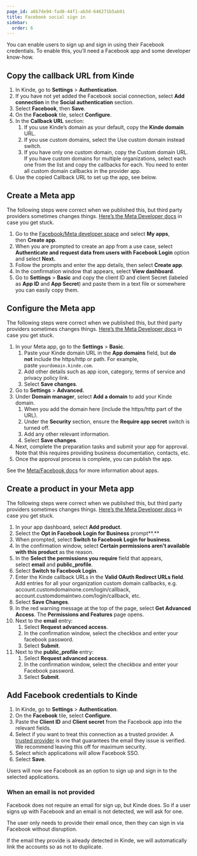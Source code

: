 ```yaml
---
page_id: a6b7de94-fad8-44f1-ab3d-646271b5ab91
title: Facebook social sign in
sidebar:
  order: 6
---
```


You can enable users to sign up and sign in using their Facebook credentials. To enable this, you’ll need a Facebook app and some developer know-how.

## **Copy the callback URL from Kinde**

1. In Kinde, go to **Settings** > **Authentication**.
2. If you have not yet added the Facebook social connection, select **Add connection** in the **Social authentication** section.
3. Select **Facebook**, then **Save**.
4. On the **Facebook** tile, select **Configure**.
5. In the **Callback URL** section:
   1. If you use Kinde’s domain as your default, copy the **Kinde domain** URL.
   2. If you use custom domains, select the Use custom domain instead switch.
   3. If you have only one custom domain, copy the Custom domain URL. If you have custom domains for multiple organizations, select each one from the list and copy the callbacks for each. You need to enter all custom domain callbacks in the provider app.
6. Use the copied Callback URL to set up the app, see below.

## **Create a Meta app**

The following steps were correct when we published this, but third party providers sometimes changes things. [Here’s the Meta Developer docs](https://developers.facebook.com/docs/facebook-login/) in case you get stuck.

1. Go to the [Facebook/Meta developer space](https://developers.facebook.com/) and select **My apps**, then **Create app**.
2. When you are prompted to create an app from a use case, select **Authenticate and request data from users with Facebook Login** option and select **Next.**
3. Follow the prompts and enter the app details, then select **Create app**.
4. In the confirmation window that appears, select **View dashboard**.
5. Go to **Settings** > **Basic** and copy the client ID and client Secret (labeled as **App ID** and **App Secret**) and paste them in a text file or somewhere you can easily copy them.

## **Configure the Meta app**

The following steps were correct when we published this, but third party providers sometimes changes things. [Here’s the Meta Developer docs](https://developers.facebook.com/docs/facebook-login/) in case you get stuck.

1. In your Meta app, go to the **Settings** > **Basic**.
   1. Paste your Kinde domain URL in the **App domains** field, but **do not** include the https/http or path. For example, paste `yourdomain.kinde.com`.
   2. Add other details such as app icon, category, terms of service and privacy policy link.
   3. Select **Save changes**.
2. Go to **Settings** > **Advanced.**
3. Under **Domain manager**, select **Add a domain** to add your Kinde domain.
   1. When you add the domain here (include the https/http part of the URL).
   2. Under the **Security** section, ensure the **Require app secret** switch is turned off.
   3. Add any other relevant information.
   4. Select **Save changes**.
4. Next, complete the preparation tasks and submit your app for approval. Note that this requires providing business documentation, contacts, etc.
5. Once the approval process is complete, you can publish the app.

See the [Meta/Facebook docs](https://developers.facebook.com/docs/development/create-an-app) for more information about apps.

## **Create a product in your Meta app**

The following steps were correct when we published this, but third party providers sometimes changes things. [Here’s the Meta Developer docs](https://developers.facebook.com/docs/facebook-login/) in case you get stuck.

1. In your app dashboard, select **Add product**.
2. Select the **Opt in Facebook Login for Business** prompt**.**
3. When prompted, select **Switch to Facebook Login for business**.
4. In the confirmation window, select **Certain permissions aren’t available with this product** as the reason.
5. In the **Select the permissions you require** field that appears, select **email** and **public_profile**.
6. Select **Switch to Facebook Login**.
7. Enter the Kinde callback URLs in the **Valid OAuth Redirect URLs field**. Add entries for all your organization custom domain callbacks, e.g. account.customdomainone.com/login/callback, account.customdomaintwo.com/login/callback, etc.
8. Select **Save Changes**.
9. In the red warning message at the top of the page, select **Get Advanced Access**. The **Permissions and Features** page opens.
10. Next to the **email** entry:
    1. Select **Request advanced access**.
    2. In the confirmation window, select the checkbox and enter your facebook password.
    3. Select **Submit**.
11. Next to the **public_profile** entry:
    1. Select **Request advanced access**.
    2. In the confirmation window, select the checkbox and enter your Facebook password.
    3. Select **Submit**.

## **Add Facebook credentials to Kinde**

1. In Kinde, go to **Settings** > **Authentication**.
2. On the **Facebook** tile, select **Configure**.
3. Paste the **Client ID** and **Client secret** from the Facebook app into the relevant fields.
4. Select if you want to treat this connection as a trusted provider. A [trusted provider](/authenticate/about-auth/identity-and-verification/) is one that guarantees the email they issue is verified. We recommend leaving this off for maximum security.
5. Select which applications will allow Facebook SSO.
6. Select **Save**.

Users will now see Facebook as an option to sign up and sign in to the selected applications.

### When an email is not provided

Facebook does not require an email for sign up, but Kinde does. So if a user signs up with Facebook and an email is not detected, we will ask for one.

The user only needs to provide their email once, then they can sign in via Facebook without disruption.

If the email they provide is already detected in Kinde, we will automatically link the accounts so as not to duplicate.
